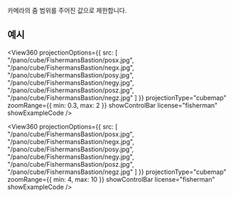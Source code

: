 
<OptionDescriptor type="{ min: number, max: number } | null" defaultVal="null" added="4.0.0" />

카메라의 줌 범위를 주어진 값으로 제한합니다.

## 예시

<View360
  projectionOptions={{
    src: [
      "/pano/cube/FishermansBastion/posx.jpg",
      "/pano/cube/FishermansBastion/negx.jpg",
      "/pano/cube/FishermansBastion/posy.jpg",
      "/pano/cube/FishermansBastion/negy.jpg",
      "/pano/cube/FishermansBastion/posz.jpg",
      "/pano/cube/FishermansBastion/negz.jpg"
    ]
  }}
  projectionType="cubemap"
  zoomRange={{ min: 0.3, max: 2 }}
  showControlBar
  license="fisherman"
  showExampleCode />

<View360
  projectionOptions={{
    src: [
      "/pano/cube/FishermansBastion/posx.jpg",
      "/pano/cube/FishermansBastion/negx.jpg",
      "/pano/cube/FishermansBastion/posy.jpg",
      "/pano/cube/FishermansBastion/negy.jpg",
      "/pano/cube/FishermansBastion/posz.jpg",
      "/pano/cube/FishermansBastion/negz.jpg"
    ]
  }}
  projectionType="cubemap"
  zoomRange={{ min: 4, max: 10 }}
  showControlBar
  license="fisherman"
  showExampleCode />
